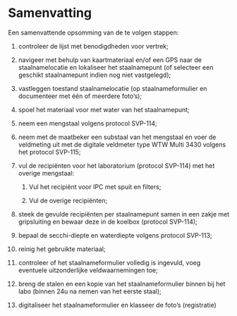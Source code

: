 # Samenvatting

Een samenvattende opsomming van de te volgen stappen:

1.  controleer de lijst met benodigdheden voor vertrek;

2.  navigeer met behulp van kaartmateriaal en/of een GPS naar de staalnamelocatie en lokaliseer het staalnamepunt (of selecteer een geschikt staalnamepunt indien nog niet vastgelegd);

3.  vastleggen toestand staalnamelocatie (op staalnameformulier en documenteer met één of meerdere foto's);

4.  spoel het materiaal voor met water van het staalnamepunt;

5.  neem een mengstaal volgens protocol SVP-114;

6.  neem met de maatbeker een substaal van het mengstaal en voer de veldmeting uit met de digitale veldmeter type WTW Multi 3430 volgens het protocol SVP-115;

7.  vul de recipiënten voor het laboratorium (protocol SVP-114) met het overige mengstaal:

    1.  Vul het recipiënt voor IPC met spuit en filters;

    2.  Vul de overige recipiënten;

8.  steek de gevulde recipiënten per staalnamepunt samen in een zakje met gripsluiting en bewaar deze in de koelbox (protocol SVP-114);

9.  bepaal de secchi-diepte en waterdiepte volgens protocol SVP-113;

10. reinig het gebruikte materiaal;

11. controleer of het staalnameformulier volledig is ingevuld, voeg eventuele uitzonderlijke veldwaarnemingen toe;

12. breng de stalen en een kopie van het staalnameformulier binnen bij het labo (binnen 24u na nemen van het eerste staal);

13. digitaliseer het staalnameformulier en klasseer de foto's (registratie)
